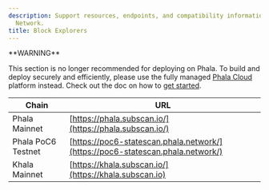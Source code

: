 ```yaml
---
description: Support resources, endpoints, and compatibility information for Phala
  Network.
title: Block Explorers
---
```



<Note type="danger">
**WARNING**

This section is no longer recommended for deploying on Phala. To build and deploy securely and efficiently, please use the fully managed [Phala Cloud](https://cloud.phala.network) platform instead. Check out the doc on how to [get started](/phala-cloud/getting-started/getting-started).
</Note>

| Chain              | URL                                                                            |
| ------------------ | ------------------------------------------------------------------------------ |
| Phala Mainnet      | [https://phala.subscan.io/](https://phala.subscan.io/)                         |
| Phala PoC6 Testnet | [https://poc6-statescan.phala.network/](https://poc6-statescan.phala.network/) |
| Khala Mainnet      | [https://khala.subscan.io/](https://khala.subscan.io)                          |
